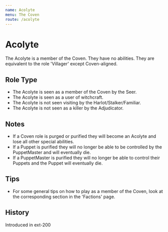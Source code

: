 ```yaml
---
name: Acolyte
menu: The Coven
route: /acolyte
---
```



# Acolyte

The Acolyte is a member of the Coven. They have no abilities. They are equivalent to the role 'Villager' except Coven-aligned.

## Role Type

- The Acolyte is seen as a member of the Coven by the Seer.
- The Acolyte is seen as a user of witchcraft.
- The Acolyte is not seen visiting by the Harlot/Stalker/Familiar.
- The Acolyte is not seen as a killer by the Adjudicator.

## Notes

- If a Coven role is purged or purified they will become an Acolyte and lose all other special abilities.
- If a Puppet is purified they will no longer be able to be controlled by the PuppetMaster and will eventually die.
- If a PuppetMaster is purified they will no longer be able to control their Puppets and the Puppet will eventually die.

## Tips

- For some general tips on how to play as a member of the Coven, look at the corresponding section in the 'Factions' page.

## History

<Timeline lineColor="white">
  <Event interval="2018-01-01">Introduced in ext-200</Event>
</Timeline>
